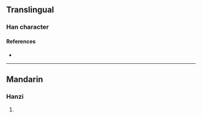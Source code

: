 {{character info/new}}
==Translingual==

===Han character===
{{Han char|rn=86|rad=火|as=12|sn=16|four=|canj=FTCL|ids=⿰火斯}}

====References====
* {{Han ref|kx=0683.010|dkj=19413|dj=1095.030|hdz=32232.060|uh=71CD|ud=29133}}

----

==Mandarin==

===Hanzi===
{{cmn-hanzi|pin=[[liáo]] ([[liao2]]), [[liǎo]] ([[liao3]]), [[sī]] ([[si1]])|wg=liao<sup>2</sup>, liao<sup>3</sup>, ssu<sup>1</sup>}}

# {{defn|lang=cmn|sort=火12}}